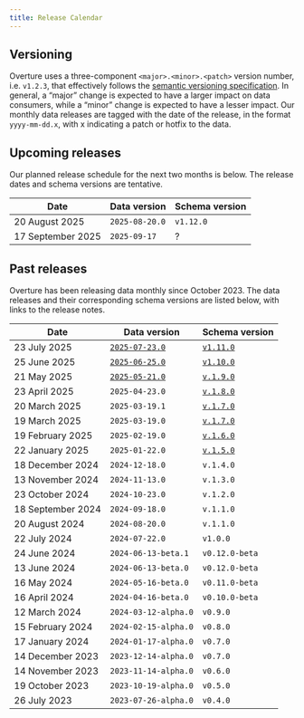 ```yaml
---
title: Release Calendar
---
```


## Versioning 
Overture uses a three-component `<major>.<minor>.<patch>` version number, i.e. `v1.2.3`, that effectively follows the [semantic versioning specification](https://semver.org/spec/v2.0.0.html). In general, a “major” change is expected to have a larger impact on data consumers, while a “minor” change is expected to have a lesser impact. Our monthly data releases are tagged with the date of the release, in the format `yyyy-mm-dd.x`, with x indicating a patch or hotfix to the data. 

## Upcoming releases

Our planned release schedule for the next two months is below. The release dates and schema versions are tentative.

| Date | Data version | Schema version |
| ----- | ----- | ----- |
| 20 August 2025 | `2025-08-20.0` | `v1.12.0` |
| 17 September 2025 | `2025-09-17` | ? |


## Past releases

Overture has been releasing data monthly since October 2023. The data releases and their corresponding schema versions are listed below, with links to the release notes. 

| Date | Data version | Schema version |
| ----- | ----- | ----- |
| 23 July 2025 | [`2025-07-23.0`](https://docs.overturemaps.org/blog/2025/07/23/release-notes/) | [`v1.11.0`](https://github.com/OvertureMaps/schema/releases/tag/v1.11.0) | 
| 25 June 2025	| [`2025-06-25.0`](https://docs.overturemaps.org/blog/2025/06/25/release-notes/) | [`v1.10.0`](https://github.com/OvertureMaps/schema/releases/tag/v1.10.0)| 
| 21 May 2025	| [`2025-05-21.0`](https://docs.overturemaps.org/blog/2025/05/21/release-notes/) | [`v.1.9.0`](https://github.com/OvertureMaps/schema/releases/tag/v1.9.0) | 
| 23 April 2025 | `2025-04-23.0` | [`v.1.8.0`](https://github.com/OvertureMaps/schema/releases/tag/v1.8.0) | 
| 20 March 2025 | `2025-03-19.1` | [`v.1.7.0`](https://github.com/OvertureMaps/schema/releases/tag/v1.7.0) |
| 19 March 2025 | `2025-03-19.0` | [`v.1.7.0`](https://github.com/OvertureMaps/schema/releases/tag/v1.7.0) |
| 19 February 2025 | `2025-02-19.0` | [`v.1.6.0`](https://github.com/OvertureMaps/schema/releases/tag/v1.6.0) | 
| 22 January 2025 | `2025-01-22.0`| [`v.1.5.0`](https://github.com/OvertureMaps/schema/releases/tag/v1.5.0) | 
| 18 December 2024 | `2024-12-18.0` | `v.1.4.0` |
| 13 November 2024	| `2024-11-13.0` | `v.1.3.0` | 
| 23 October 2024 | `2024-10-23.0` | `v.1.2.0` | 
| 18 September 2024 | `2024-09-18.0` | `v.1.1.0` |
| 20 August 2024	| `2024-08-20.0` | `v.1.1.0` | 
| 22 July 2024 | `2024-07-22.0` | `v1.0.0` | 
| 24 June 2024 | `2024-06-13-beta.1` | `v0.12.0-beta` |
| 13 June 2024 | `2024-06-13-beta.0` | `v0.12.0-beta` |
| 16 May 2024	| `2024-05-16-beta.0` | `v0.11.0-beta` | 
| 16 April 2024 | `2024-04-16-beta.0` | `v0.10.0-beta` | 
| 12 March 2024 | `2024-03-12-alpha.0` | `v0.9.0` |
| 15 February 2024	| `2024-02-15-alpha.0` | `v0.8.0` | 
| 17 January 2024 | `2024-01-17-alpha.0` | `v0.7.0` | 
| 14 December 2023 | `2023-12-14-alpha.0` | `v0.7.0` |
| 14 November 2023 | `2023-11-14-alpha.0` | `v0.6.0` |
| 19 October 2023	| `2023-10-19-alpha.0` | `v0.5.0`| 
| 26 July 2023 | `2023-07-26-alpha.0` | `v0.4.0`  | 

